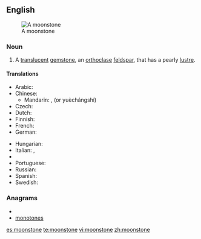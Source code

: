 ==English==
[[Image:MoonstoneGem.jpg|thumb|A moonstone]]

===Noun===
{{wikipedia|moonstone (gemstone)}}
{{en-noun}}

# {{mineralogy}} A [[translucent]] [[gemstone]], an [[orthoclase]] [[feldspar]], that has a pearly [[lustre]].

====Translations====
{{trans-top|translucent gemstone}}
* Arabic: {{t|ar|حجر القمر|m|tr=Hajar al-qamr}}
* Chinese:
** Mandarin: {{t-|cmn|月長石|sc=Hani}}, {{t-|cmn|月长石|tr=yuèzhǎngshí|sc=Hani}} (or yuèchángshí)
* Czech: {{t|cs|měsíček}}
* Dutch: {{t|nl|maansteen|m}}
* Finnish: {{t-|fi|kuukivi}}
* French: {{t+|fr|pierre de lune}}
* German: {{t+|de|Mondstein}}
{{trans-mid}}
* Hungarian: {{t|hu|holdkő}}
* Italian: {{t|it|pietra di luna|f}},  {{t-|it|lunaria|f}}
* {{trreq|Japanese}}
* Portuguese: {{t|pt|pedra da Lua|f}}
* Russian: {{t|ru|лунный камень|m|tr=lúnnyj kám'en'}}
* Spanish: {{t-|es|piedra de luna|f}}
* Swedish: {{t|sv|månsten}}
{{trans-bottom}}

===Anagrams===
* {{alphagram|emnnooost}}
* [[monotones#English|monotones]]

[[es:moonstone]]
[[te:moonstone]]
[[vi:moonstone]]
[[zh:moonstone]]